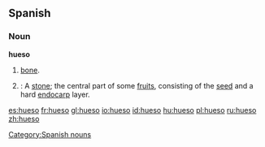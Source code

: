 ==Spanish==
===Noun===
'''hueso''' {{m}}

#[[bone]].
#{{botany}}: A [[stone]]; the central part of some [[fruit]]s, consisting of the [[seed]] and a hard [[endocarp]] layer. 

[[Category:Spanish nouns]]

[[es:hueso]]
[[fr:hueso]]
[[gl:hueso]]
[[io:hueso]]
[[id:hueso]]
[[hu:hueso]]
[[pl:hueso]]
[[ru:hueso]]
[[zh:hueso]]